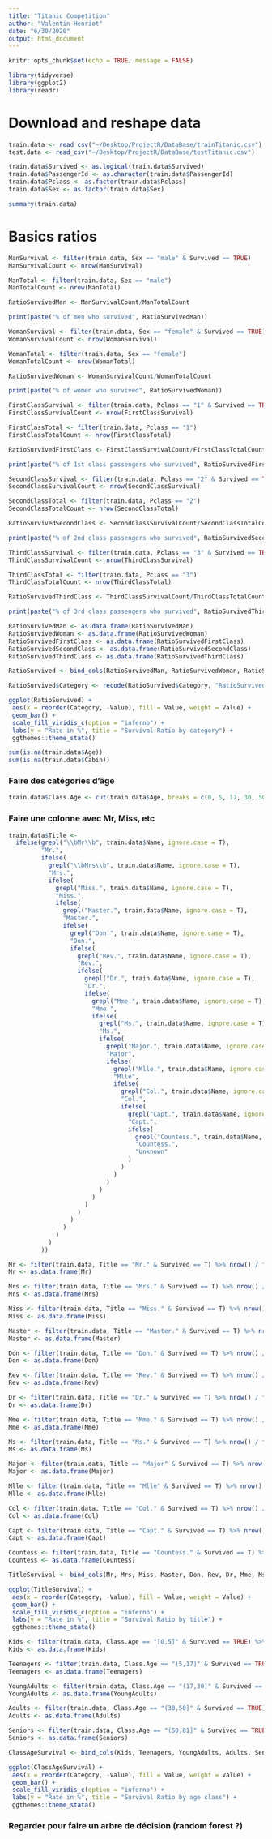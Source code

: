 ```yaml
---
title: "Titanic Competition"
author: "Valentin Henriot"
date: "6/30/2020"
output: html_document
---
```


```r
knitr::opts_chunk$set(echo = TRUE, message = FALSE)
```

```r
library(tidyverse)
library(ggplot2)
library(readr)
```

# Download and reshape data

```r
train.data <- read_csv("~/Desktop/ProjectR/DataBase/trainTitanic.csv")
test.data <- read_csv("~/Desktop/ProjectR/DataBase/testTitanic.csv")
```

```r
train.data$Survived <- as.logical(train.data$Survived)
train.data$PassengerId <- as.character(train.data$PassengerId)
train.data$Pclass <- as.factor(train.data$Pclass)
train.data$Sex <- as.factor(train.data$Sex)
```

```r
summary(train.data)
```

# Basics ratios

```r
ManSurvival <- filter(train.data, Sex == "male" & Survived == TRUE)
ManSurvivalCount <- nrow(ManSurvival)

ManTotal <- filter(train.data, Sex == "male")
ManTotalCount <- nrow(ManTotal)

RatioSurvivedMan <- ManSurvivalCount/ManTotalCount

print(paste("% of men who survived", RatioSurvivedMan))
```

```r
WomanSurvival <- filter(train.data, Sex == "female" & Survived == TRUE)
WomanSurvivalCount <- nrow(WomanSurvival)

WomanTotal <- filter(train.data, Sex == "female")
WomanTotalCount <- nrow(WomanTotal)

RatioSurvivedWoman <- WomanSurvivalCount/WomanTotalCount

print(paste("% of women who survived", RatioSurvivedWoman))
```

```r
FirstClassSurvival <- filter(train.data, Pclass == "1" & Survived == TRUE)
FirstClassSurvivalCount <- nrow(FirstClassSurvival)

FirstClassTotal <- filter(train.data, Pclass == "1")
FirstClassTotalCount <- nrow(FirstClassTotal)

RatioSurvivedFirstClass <- FirstClassSurvivalCount/FirstClassTotalCount

print(paste("% of 1st class passengers who survived", RatioSurvivedFirstClass))
```

```r
SecondClassSurvival <- filter(train.data, Pclass == "2" & Survived == TRUE)
SecondClassSurvivalCount <- nrow(SecondClassSurvival)

SecondClassTotal <- filter(train.data, Pclass == "2")
SecondClassTotalCount <- nrow(SecondClassTotal)

RatioSurvivedSecondClass <- SecondClassSurvivalCount/SecondClassTotalCount

print(paste("% of 2nd class passengers who survived", RatioSurvivedSecondClass))
```

```r
ThirdClassSurvival <- filter(train.data, Pclass == "3" & Survived == TRUE)
ThirdClassSurvivalCount <- nrow(ThirdClassSurvival)

ThirdClassTotal <- filter(train.data, Pclass == "3")
ThirdClassTotalCount <- nrow(ThirdClassTotal)

RatioSurvivedThirdClass <- ThirdClassSurvivalCount/ThirdClassTotalCount

print(paste("% of 3rd class passengers who survived", RatioSurvivedThirdClass))
```

```r
RatioSurvivedMan <- as.data.frame(RatioSurvivedMan)
RatioSurvivedWoman <- as.data.frame(RatioSurvivedWoman)
RatioSurvivedFirstClass <- as.data.frame(RatioSurvivedFirstClass)
RatioSurvivedSecondClass <- as.data.frame(RatioSurvivedSecondClass)
RatioSurvivedThirdClass <- as.data.frame(RatioSurvivedThirdClass)

RatioSurvived <- bind_cols(RatioSurvivedMan, RatioSurvivedWoman, RatioSurvivedFirstClass, RatioSurvivedSecondClass, RatioSurvivedThirdClass) %>% gather(key = "Category", value = "Value")

RatioSurvived$Category <- recode(RatioSurvived$Category, "RatioSurvivedMan" = "Man", "RatioSurvivedWoman" ="Woman", "RatioSurvivedFirstClass" = "First Class", "RatioSurvivedSecondClass" = "Second Class", "RatioSurvivedThirdClass" = "Third Class")
```

```r
ggplot(RatioSurvived) +
 aes(x = reorder(Category, -Value), fill = Value, weight = Value) +
 geom_bar() +
 scale_fill_viridis_c(option = "inferno") +
 labs(y = "Rate in %", title = "Survival Ratio by category") +
 ggthemes::theme_stata()
```

```r
sum(is.na(train.data$Age))
sum(is.na(train.data$Cabin))
```

### Faire des catégories d'âge

```r
train.data$Class.Age <- cut(train.data$Age, breaks = c(0, 5, 17, 30, 50, 81),include.lowest = TRUE)
```

### Faire une colonne avec Mr, Miss, etc

```r
train.data$Title <-
  ifelse(grepl("\\bMr\\b", train.data$Name, ignore.case = T),
         "Mr.",
         ifelse(
           grepl("\\bMrs\\b", train.data$Name, ignore.case = T),
           "Mrs.",
           ifelse(
             grepl("Miss.", train.data$Name, ignore.case = T),
             "Miss.",
             ifelse(
               grepl("Master.", train.data$Name, ignore.case = T),
               "Master.",
               ifelse(
                 grepl("Don.", train.data$Name, ignore.case = T),
                 "Don.",
                 ifelse(
                   grepl("Rev.", train.data$Name, ignore.case = T),
                   "Rev.",
                   ifelse(
                     grepl("Dr.", train.data$Name, ignore.case = T),
                     "Dr.",
                     ifelse(
                       grepl("Mme.", train.data$Name, ignore.case = T),
                       "Mme.",
                       ifelse(
                         grepl("Ms.", train.data$Name, ignore.case = T),
                         "Ms.",
                         ifelse(
                           grepl("Major.", train.data$Name, ignore.case = T),
                           "Major",
                           ifelse(
                             grepl("Mlle.", train.data$Name, ignore.case = T),
                             "Mlle",
                             ifelse(
                               grepl("Col.", train.data$Name, ignore.case = T),
                               "Col.",
                               ifelse(
                                 grepl("Capt.", train.data$Name, ignore.case = T),
                                 "Capt.",
                                 ifelse(
                                   grepl("Countess.", train.data$Name, ignore.case = T),
                                   "Countess.",
                                   "Unknown"
                                 )
                               )
                             )
                           )
                         )
                       )
                     )
                   )
                 )
               )
             )
           )
         ))
```


```r
Mr <- filter(train.data, Title == "Mr." & Survived == T) %>% nrow() / filter(train.data, Title == "Mr.") %>% nrow()
Mr <- as.data.frame(Mr)

Mrs <- filter(train.data, Title == "Mrs." & Survived == T) %>% nrow() / filter(train.data, Title == "Mrs.") %>% nrow()
Mrs <- as.data.frame(Mrs)

Miss <- filter(train.data, Title == "Miss." & Survived == T) %>% nrow() / filter(train.data, Title == "Miss.") %>% nrow()
Miss <- as.data.frame(Miss)

Master <- filter(train.data, Title == "Master." & Survived == T) %>% nrow() / filter(train.data, Title == "Master.") %>% nrow()
Master <- as.data.frame(Master)

Don <- filter(train.data, Title == "Don." & Survived == T) %>% nrow() / filter(train.data, Title == "Don.") %>% nrow()
Don <- as.data.frame(Don)

Rev <- filter(train.data, Title == "Rev." & Survived == T) %>% nrow() / filter(train.data, Title == "Rev.") %>% nrow()
Rev <- as.data.frame(Rev)

Dr <- filter(train.data, Title == "Dr." & Survived == T) %>% nrow() / filter(train.data, Title == "Dr.") %>% nrow()
Dr <- as.data.frame(Dr)

Mme <- filter(train.data, Title == "Mme." & Survived == T) %>% nrow() / filter(train.data, Title == "Mme.") %>% nrow()
Mme <- as.data.frame(Mme)

Ms <- filter(train.data, Title == "Ms." & Survived == T) %>% nrow() / filter(train.data, Title == "Ms.") %>% nrow()
Ms <- as.data.frame(Ms)

Major <- filter(train.data, Title == "Major" & Survived == T) %>% nrow() / filter(train.data, Title == "Major") %>% nrow()
Major <- as.data.frame(Major)

Mlle <- filter(train.data, Title == "Mlle" & Survived == T) %>% nrow() / filter(train.data, Title == "Mlle") %>% nrow()
Mlle <- as.data.frame(Mlle)

Col <- filter(train.data, Title == "Col." & Survived == T) %>% nrow() / filter(train.data, Title == "Col.") %>% nrow()
Col <- as.data.frame(Col)

Capt <- filter(train.data, Title == "Capt." & Survived == T) %>% nrow() / filter(train.data, Title == "Capt.") %>% nrow()
Capt <- as.data.frame(Capt)

Countess <- filter(train.data, Title == "Countess." & Survived == T) %>% nrow() / filter(train.data, Title == "Countess.") %>% nrow()
Countess <- as.data.frame(Countess)

TitleSurvival <- bind_cols(Mr, Mrs, Miss, Master, Don, Rev, Dr, Mme, Ms, Major, Mlle, Col, Capt, Countess) %>% gather(key = "Category", value = "Value")
```

```r
ggplot(TitleSurvival) +
 aes(x = reorder(Category, -Value), fill = Value, weight = Value) +
 geom_bar() +
 scale_fill_viridis_c(option = "inferno") +
 labs(y = "Rate in %", title = "Survival Ratio by title") +
 ggthemes::theme_stata()
```

```r
Kids <- filter(train.data, Class.Age == "[0,5]" & Survived == TRUE) %>% nrow() / filter(train.data, Class.Age == "[0,5]") %>% nrow()
Kids <- as.data.frame(Kids)

Teenagers <- filter(train.data, Class.Age == "(5,17]" & Survived == TRUE) %>% nrow() / filter(train.data, Class.Age == "(5,17]") %>% nrow()
Teenagers <- as.data.frame(Teenagers)

YoungAdults <- filter(train.data, Class.Age == "(17,30]" & Survived == TRUE) %>% nrow() / filter(train.data, Class.Age == "(17,30]") %>% nrow()
YoungAdults <- as.data.frame(YoungAdults)

Adults <- filter(train.data, Class.Age == "(30,50]" & Survived == TRUE) %>% nrow() / filter(train.data, Class.Age == "(30,50]") %>% nrow()
Adults <- as.data.frame(Adults)

Seniors <- filter(train.data, Class.Age == "(50,81]" & Survived == TRUE) %>% nrow() / filter(train.data, Class.Age == "(50,81]") %>% nrow()
Seniors <- as.data.frame(Seniors)

ClassAgeSurvival <- bind_cols(Kids, Teenagers, YoungAdults, Adults, Seniors) %>% gather(key = "Category", value = "Value")
```

```r
ggplot(ClassAgeSurvival) +
 aes(x = reorder(Category, -Value), fill = Value, weight = Value) +
 geom_bar() +
 scale_fill_viridis_c(option = "inferno") +
 labs(y = "Rate in %", title = "Survival Ratio by age class") +
 ggthemes::theme_stata()
```

### Regarder pour faire un arbre de décision (random forest ?)